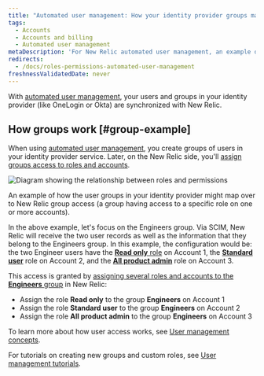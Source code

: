 ```yaml
---
title: "Automated user management: How your identity provider groups map to our groups"
tags:
  - Accounts
  - Accounts and billing
  - Automated user management
metaDescription: 'For New Relic automated user management, an example of how identity provider groups map over to New Relic user management features.'
redirects:
  - /docs/roles-permissions-automated-user-management
freshnessValidatedDate: never
---
```



With [automated user management](/docs/accounts/accounts/automated-user-management/automated-user-provisioning-single-sign), your users and groups in your identity provider (like OneLogin or Okta) are synchronized with New Relic.

## How groups work [#group-example]

When using [automated user management](/docs/accounts/accounts/automated-user-management/automated-user-provisioning-single-sign), you create groups of users in your identity provider service. Later, on the New Relic side, you'll [assign groups access to roles and accounts](/docs/accounts/accounts-billing/new-relic-one-user-management/user-management-concepts#understand-concepts).

<img
  title="Roles and permissions"
  alt="Diagram showing the relationship between roles and permissions"
  src={accountsAUMIdentityProviderGroupsMapping}
/>

<figcaption>
  An example of how the user groups in your identity provider might map over to New Relic group access (a group having access to a specific role on one or more accounts).
</figcaption>

In the above example, let's focus on the Engineers group. Via SCIM, New Relic will receive the two user records as well as the information that they belong to the Engineers group. In this example, the configuration would be: the two Engineer users have the [<DNT>**Read only**</DNT> role](/docs/accounts/accounts-billing/new-relic-one-user-management/user-management-concepts#roles) on Account 1, the [<DNT>**Standard user**</DNT>](/docs/accounts/accounts-billing/new-relic-one-user-management/user-management-concepts#roles) role on Account 2, and the [<DNT>**All product admin**</DNT>](/docs/accounts/accounts-billing/new-relic-one-user-management/user-management-concepts#roles) role on Account 3.

This access is granted by [assigning several roles and accounts to the <DNT>**Engineers**</DNT> group](/docs/accounts/accounts-billing/new-relic-one-user-management/user-management-concepts#understand-concepts) in New Relic:

* Assign the role <DNT>**Read only**</DNT> to the group <DNT>**Engineers**</DNT> on Account 1
* Assign the role <DNT>**Standard user**</DNT> to the group <DNT>**Engineers**</DNT> on Account 2
* Assign the role <DNT>**All product admin**</DNT> to the group <DNT>**Engineers**</DNT> on Account 3

To learn more about how user access works, see [User management concepts](/docs/accounts/accounts-billing/new-relic-one-user-management/user-management-concepts#understand-concepts).

For tutorials on creating new groups and custom roles, see [User management tutorials](/docs/accounts/accounts-billing/new-relic-one-user-management/tutorial-add-new-user-groups-roles-new-relic-one-user-model/).
